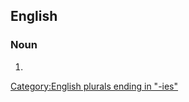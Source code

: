 ==English==

===Noun===
{{head|en|noun plural form}}

# {{plural of|frumenty|lang=en}}

[[Category:English plurals ending in "-ies"]]